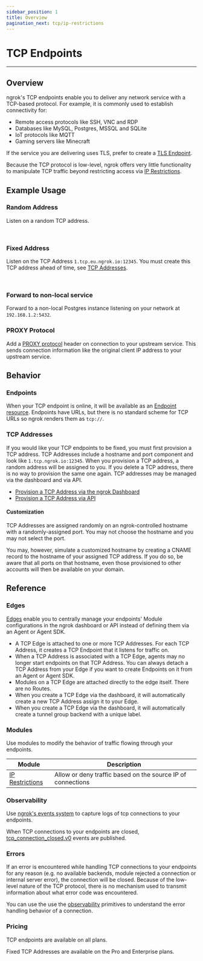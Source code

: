 ```yaml
---
sidebar_position: 1
title: Overview
pagination_next: tcp/ip-restrictions
---
```







# TCP Endpoints

---

## Overview

ngrok's TCP endpoints enable you to deliver any network service with a TCP-based
protocol. For example, it is commonly used to establish connectivity for:

- Remote access protocols like SSH, VNC and RDP
- Databases like MySQL, Postgres, MSSQL and SQLite
- IoT protocols like MQTT
- Gaming servers like Minecraft

If the service you are delivering uses TLS, prefer to create a [TLS Endpoint](/tls/).

Because the TCP protocol is low-level, ngrok offers very little functionality
to manipulate TCP traffic beyond restricting access via [IP
Restrictions](/tcp/ip-restrictions/).

## Example Usage

### Random Address

Listen on a random TCP address.

<Tabs groupId="connectivity" queryString="cty">
	<TabItem value="agent-cli" label="Agent CLI" default>
		<RandomAgentCliExample />
	</TabItem>
	<TabItem value="agent-config" label="Agent Config File">
		<RandomAgentConfigExample />
	</TabItem>
	<TabItem value="ssh" label="SSH">
		<RandomSshExample />
	</TabItem>
	<TabItem value="go-sdk" label="Go SDK">
		<RandomGoSdkExample />
	</TabItem>
	<TabItem value="rust-sdk" label="Rust SDK">
		<RandomRustSdkExample />
	</TabItem>
	<TabItem value="k8s" label="Kubernetes Controller">
		<RandomKubernetesExample />
	</TabItem>
</Tabs>

<br />

### Fixed Address

Listen on the TCP Address `1.tcp.eu.ngrok.io:12345`. You must create this TCP
address ahead of time, see [TCP Addresses](/network-edge/domains-and-tcp-addresses#tcp-addresses).

<Tabs groupId="connectivity" queryString="cty">
	<TabItem value="agent-cli" label="Agent CLI" default>
		<FixedAgentCliExample />
	</TabItem>
	<TabItem value="agent-config" label="Agent Config File">
		<FixedAgentConfigExample />
	</TabItem>
	<TabItem value="ssh" label="SSH">
		<FixedSshExample />
	</TabItem>
	<TabItem value="go-sdk" label="Go SDK">
		<FixedGoSdkExample />
	</TabItem>
	<TabItem value="rust-sdk" label="Rust SDK">
		<FixedRustSdkExample />
	</TabItem>
	<TabItem value="k8s" label="Kubernetes Controller">
		<FixedKubernetesExample />
	</TabItem>
</Tabs>

<br />

### Forward to non-local service

Forward to a non-local Postgres instance listening on your network at
`192.168.1.2:5432`.

<Tabs groupId="connectivity" queryString="cty">
	<TabItem value="agent-cli" label="Agent CLI" default>
		<NonLocalAgentCliExample />
	</TabItem>
	<TabItem value="agent-config" label="Agent Config File">
		<NonLocalAgentConfigExample />
	</TabItem>
	<TabItem value="ssh" label="SSH">
		<NonLocalSshExample />
	</TabItem>
	<TabItem value="go-sdk" label="Go SDK">
		<NonLocalGoSdkExample />
	</TabItem>
	<TabItem value="rust-sdk" label="Rust SDK">
		<NonLocalRustSdkExample />
	</TabItem>
	<TabItem value="k8s" label="Kubernetes Controller">
		<NonLocalKubernetesExample />
	</TabItem>
</Tabs>

### PROXY Protocol

Add a [PROXY
protocol](https://www.haproxy.org/download/1.8/doc/proxy-protocol.txt) header
on connection to your upstream service. This sends connection information like
the original client IP address to your upstream service.

<Tabs groupId="connectivity" queryString="cty">
	<TabItem value="agent-cli" label="Agent CLI" default>
		<ProxyProtoAgentCliExample />
	</TabItem>
	<TabItem value="agent-config" label="Agent Config File">
		<ProxyProtoAgentConfigExample />
	</TabItem>
	<TabItem value="ssh" label="SSH">
		<ProxyProtoSshExample />
	</TabItem>
	<TabItem value="go-sdk" label="Go SDK">
		<ProxyProtoGoSdkExample />
	</TabItem>
	<TabItem value="rust-sdk" label="Rust SDK">
		<ProxyProtoRustSdkExample />
	</TabItem>
	<TabItem value="k8s" label="Kubernetes Controller">
		<ProxyProtoKubernetesExample />
	</TabItem>
</Tabs>

## Behavior

### Endpoints

When your TCP endpoint is online, it will be available as an [Endpoint
resource](/api/resources/endpoints/). Endpoints have URLs, but there is no
standard scheme for TCP URLs so ngrok renders them as `tcp://`.

### TCP Addresses

If you would like your TCP endpoints to be fixed, you must first provision a
TCP address. TCP Addresses include a hostname and port component and look like
`1.tcp.ngrok.io:12345`. When you provision a TCP address, a random address will
be assigned to you. If you delete a TCP address, there is no way to provision
the same one again. TCP addresses may be managed via the dashboard and via API.

- [Provision a TCP Address via the ngrok Dashboard](https://dashboard.ngrok.com/cloud-edge/tcp-addresses)
- [Provision a TCP Address via API](http://localhost:3000/docs/api/resources/reserved-addrs/)

#### Customization

TCP Addresses are assigned randomly on an ngrok-controlled hostname with a
randomly-assigned port. You may not choose the hostname and you may not select
the port.

You may, however, simulate a customized hostname by creating a CNAME record to
the hostname of your assigned TCP address. If you do so, be aware that all
ports on that hostname, even those provisioned to other accounts will then be
available on your domain.

## Reference

### Edges

[Edges](/network-edge/edges) enable you to centrally manage your endpoints'
Module configurations in the ngrok dashboard or API instead of defining them
via an Agent or Agent SDK.

- A TCP Edge is attached to one or more TCP Addresses. For each TCP Address, it creates
  a TCP Endpoint that it listens for traffic on.
- When a TCP Address is associated with a TCP Edge, agents may no longer start
  endpoints on that TCP Address. You can always detach a TCP Address from your
  Edge if you want to create Endpoints on it from an Agent or Agent SDK.
- Modules on a TCP Edge are attached directly to the edge itself. There are no
  Routes.
- When you create a TCP Edge via the dashboard, it will automatically create a
  new TCP Address assign it to your Edge.
- When you create a TCP Edge via the dashboard, it will automatically create a
  tunnel group backend with a unique label.

### Modules

Use modules to modify the behavior of traffic flowing through your endpoints.

| Module                             | Description                                                 |
| ---------------------------------- | ----------------------------------------------------------- |
| [IP Restrictions](ip-restrictions) | Allow or deny traffic based on the source IP of connections |

### Observability

Use [ngrok's events system](/obs/) to capture logs of tcp connections to
your endpoints.

When TCP connections to your endpoints are closed,
[tcp_connection_closed.v0](/obs/reference/#tcp-connection-closed) events
are published.

### Errors

If an error is encountered while handling TCP connections to your endpoints for
any reason (e.g. no available backends, module rejected a connection or
internal server error), the connection will be closed. Because of the low-level
nature of the TCP protocol, there is no mechanism used to transmit information
about what error code was encountered.

You can use the use the [observability](#observability) primitives to
understand the error handling behavior of a connection.

### Pricing

TCP endpoints are available on all plans.

Fixed TCP Addresses are available on the Pro and Enterprise plans.
